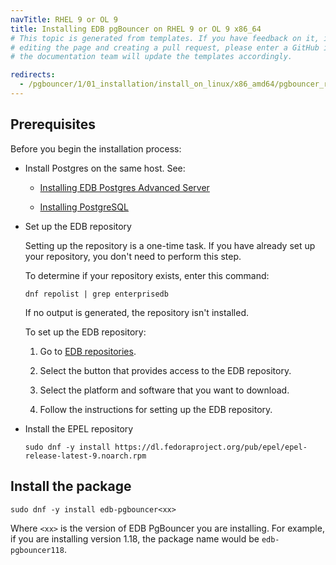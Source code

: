 ```yaml
---
navTitle: RHEL 9 or OL 9
title: Installing EDB pgBouncer on RHEL 9 or OL 9 x86_64
# This topic is generated from templates. If you have feedback on it, instead of
# editing the page and creating a pull request, please enter a GitHub issue and
# the documentation team will update the templates accordingly.

redirects:
  - /pgbouncer/1/01_installation/install_on_linux/x86_amd64/pgbouncer_rhel9_x86
---
```


## Prerequisites

Before you begin the installation process:

- Install Postgres on the same host. See:

  - [Installing EDB Postgres Advanced Server](/epas/latest/installing/)

  - [Installing PostgreSQL](https://www.postgresql.org/download/)

- Set up the EDB repository

  Setting up the repository is a one-time task. If you have already set up your repository, you don't need to perform this step.

  To determine if your repository exists, enter this command:

  `dnf repolist | grep enterprisedb`

  If no output is generated, the repository isn't installed.

  To set up the EDB repository:

  1. Go to [EDB repositories](https://www.enterprisedb.com/repos-downloads).

  1. Select the button that provides access to the EDB repository.

  1. Select the platform and software that you want to download.

  1. Follow the instructions for setting up the EDB repository.

- Install the EPEL repository
  ```shell
  sudo dnf -y install https://dl.fedoraproject.org/pub/epel/epel-release-latest-9.noarch.rpm
  ```

## Install the package

```shell
sudo dnf -y install edb-pgbouncer<xx>
```

Where `<xx>` is the version of EDB PgBouncer you are installing. For example, if you are installing version 1.18, the package name would be `edb-pgbouncer118`.

